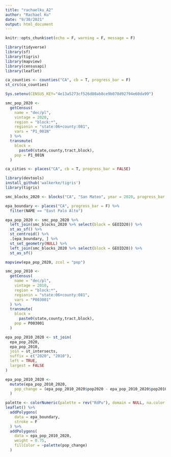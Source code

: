 ```yaml
---
title: "rachaelku_A2"
author: "Rachael Ku"
date: "9/30/2021"
output: html_document
---
```


```r
knitr::opts_chunk$set(echo = F, warning = F, message = F)
```

```r
library(tidyverse)
library(sf)
library(tigris)
library(mapview)
library(censusapi)
library(leaflet)
```

```r
ca_counties <- counties("CA", cb = T, progress_bar = F)
st_crs(ca_counties)
```

```r
Sys.setenv(CENSUS_KEY="4e13a5273cf526d80ab8ce9b078d92794e60da99")

smc_pop_2020 <-
  getCensus(
    name = "dec/pl",
    vintage = 2020,
    region = "block:*", 
    regionin = "state:06+county:081",
    vars = "P1_001N"
  ) %>% 
  transmute(
    block =
      paste0(state,county,tract,block),
    pop = P1_001N
  )

```


```r

ca_cities <- places("CA", cb = T, progress_bar = FALSE)

library(devtools)
install_github('walkerke/tigris')
library(tigris)

smc_blocks_2020 <- blocks("CA", "San Mateo", year = 2020, progress_bar = F)

epa_boundary <- places("CA", progress_bar = F) %>% 
  filter(NAME == "East Palo Alto")

epa_pop_2020 <- smc_pop_2020 %>% 
  left_join(smc_blocks_2020 %>% select(block = GEOID20)) %>% 
  st_as_sf() %>% 
  st_centroid() %>% 
  .[epa_boundary, ] %>% 
  st_set_geometry(NULL) %>% 
  left_join(smc_blocks_2020 %>% select(block = GEOID20)) %>% 
  st_as_sf()

mapview(epa_pop_2020, zcol = "pop")
```

```r
smc_pop_2010 <-
  getCensus(
    name = "dec/pl",
    vintage = 2010,
    region = "block:*", 
    regionin = "state:06+county:081",
    vars = "P003001"
  ) %>% 
  transmute(
    block =
      paste0(state,county,tract,block),
    pop = P003001
  )

```

```r
epa_pop_2010_2020 <- st_join(
  epa_pop_2020, 
  epa_pop_2010, 
  join = st_intersects,
  suffix = c("2020", "2010"),
  left = TRUE,
  largest = FALSE
)

epa_pop_2010_2020 <- 
  mutate(epa_pop_2010_2020,
    pop_change = (epa_pop_2010_2020$pop2020 - epa_pop_2010_2020$pop2010)/ epa_pop_2010_2020$pop2010 * 43560
  )
```

```r
palette <- colorNumeric(palette = rev("RdPu"), domain = NULL, na.color = NA)
leaflet() %>% 
  addPolygons(
    data = epa_boundary,
    stroke = F
  ) %>%
  addPolygons(
    data = epa_pop_2010_2020,
    weight = 0.75,
    fillColor = ~palette(pop_change)
  ) 
```








